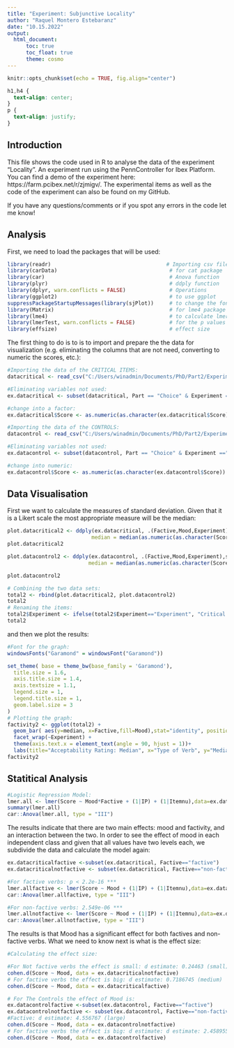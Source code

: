 ---
title: "Experiment: Subjunctive Locality"
author: "Raquel Montero Estebaranz"
date: "10.15.2022"
output: 
  html_document: 
      toc: true
      toc_float: true
      theme: cosmo
---

```{r setup, include=FALSE}
knitr::opts_chunk$set(echo = TRUE, fig.align="center")
```
```{css, echo=FALSE}
h1,h4 {
  text-align: center;
}
p {
  text-align: justify; 
}
```

## Introduction
This file shows the code used in R to analyse the data of the experiment "Locality". An experiment run using the PennController for Ibex Platform. You can find a demo of the experiment here: https://farm.pcibex.net/r/zjmigv/. The experimental items as well as the code of the experiment can also be found on my GitHub. 

If you have any questions/comments or if you spot any errors in the code let me know!

## Analysis
First, we need to load the packages that will be used: 
```{r}
library(readr)                                     # Importing csv files
library(carData)                                    # for cat package
library(car)                                        # Anova function
library(plyr)                                       # ddply function
library(dplyr, warn.conflicts = FALSE)              # Operations
library(ggplot2)                                    # to use ggplot
suppressPackageStartupMessages(library(sjPlot))     # to change the font
library(Matrix)                                     # for lme4 package
library(lme4)                                       # to calculate lmer models
library(lmerTest, warn.conflicts = FALSE)           # for the p values
library(effsize)                                    # effect size
```
The first thing to do is to is to import and prepare the the data for visualization (e.g. eliminating the columns that are not need, converting to numeric the scores, etc.):
```{r}
#Importing the data of the CRITICAL ITEMS:
datacritical <- read_csv("C:/Users/winadmin/Documents/PhD/Part2/Experiment/Experiment1_Locality/Results/Publication_final/results-clean2publish.csv", show_col_types = FALSE)

#Eliminating variables not used: 
ex.datacritical <- subset(datacritical, Part == "Choice" & Experiment =="Experiment")

#change into a factor: 
ex.datacritical$Score <- as.numeric(as.character(ex.datacritical$Score))

#Importing the data of the CONTROLS:
datacontrol <- read_csv("C:/Users/winadmin/Documents/PhD/Part2/Experiment/Experiment1_Locality/Results/Publication_final/results-clean2publish.csv", show_col_types = FALSE)

#Eliminating variables not used: 
ex.datacontrol <- subset(datacontrol, Part == "Choice" & Experiment =="Fillers" & Verb !="conseguir" & Verb !="desear")

#change into numeric: 
ex.datacontrol$Score <- as.numeric(as.character(ex.datacontrol$Score))

```
## Data Visualisation
First we want to calculate the measures of standard deviation. Given that it is a Likert scale the most appropriate measure will be the median:
```{r}
plot.datacritical2 <- ddply(ex.datacritical, .(Factive,Mood,Experiment),summarize, n=n(),
                           median = median(as.numeric(as.character(Score))))
plot.datacritical2

plot.datacontrol2 <- ddply(ex.datacontrol, .(Factive,Mood,Experiment),summarize, n=n(),
                          median = median(as.numeric(as.character(Score))))

plot.datacontrol2

# Combining the two data sets:
total2 <- rbind(plot.datacritical2, plot.datacontrol2)
total2
# Renaming the items:
total2$Experiment <- ifelse(total2$Experiment=="Experiment", "Critical Items","Controls")
total2
```
and then we plot the results: 
```{r}
#Font for the graph:
windowsFonts("Garamond" = windowsFont("Garamond"))

set_theme( base = theme_bw(base_family = 'Garamond'),
  title.size = 1.6,
  axis.title.size = 1.4,
  axis.textsize = 1.1,
  legend.size = 1,
  legend.title.size = 1,
  geom.label.size = 3
)
# Plotting the graph:
factivity2 <- ggplot(total2) + 
  geom_bar( aes(y=median, x=Factive,fill=Mood),stat="identity", position = "dodge") + 
  facet_wrap(~Experiment) +
  theme(axis.text.x = element_text(angle = 90, hjust = 1))+
  labs(title="Acceptability Rating: Median", x="Type of Verb", y="Median Score")
factivity2
```
## Statitical Analysis 

```{r}
#Logistic Regression Model:
lmer.all <- lmer(Score ~ Mood*Factive + (1|IP) + (1|Itemnu),data=ex.datacritical)
summary(lmer.all)
car::Anova(lmer.all, type = "III")

```
The results indicate that there are two main effects: mood and factivity, and an interaction between the two. In order to see the effect of mood in each independent class and given that all values have two levels each, we subdivide the data and calculate the model again: 
```{r}
ex.datacriticalfactive <-subset(ex.datacritical, Factive=="factive")
ex.datacriticalnotfactive <- subset(ex.datacritical, Factive=="non-factive")

#For factive verbs: p < 2.2e-16 ***
lmer.allfactive <- lmer(Score ~ Mood + (1|IP) + (1|Itemnu),data=ex.datacriticalfactive)
car::Anova(lmer.allfactive, type = "III")

#For non-factive verbs: 2.549e-06 *** 
lmer.allnotfactive <- lmer(Score ~ Mood + (1|IP) + (1|Itemnu),data=ex.datacriticalnotfactive)
car::Anova(lmer.allnotfactive, type = "III")
```
The results is that Mood has a significant effect for both factives and non-factive verbs. What we need to know next is what is the effect size:

```{r}
#Calculating the effect size:

#For Not factive verbs the effect is small: d estimate: 0.24463 (small)
cohen.d(Score ~ Mood, data = ex.datacriticalnotfactive)
# For factive verbs the effect is big: d estimate: 0.7186745 (medium)
cohen.d(Score ~ Mood, data = ex.datacriticalfactive)

```

```{r}
# For The Controls the effect of Mood is: 
ex.datacontrolfactive <-subset(ex.datacontrol, Factive=="factive")
ex.datacontrolnotfactive <- subset(ex.datacontrol, Factive=="non-factive")
#Factive: d estimate: 4.556767 (large)
cohen.d(Score ~ Mood, data = ex.datacontrolnotfactive)
# For factive verbs the effect is big: d estimate: d estimate: 2.458955 (large)
cohen.d(Score ~ Mood, data = ex.datacontrolfactive)
```








